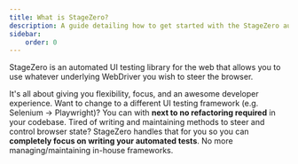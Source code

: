 ```yaml
---
title: What is StageZero?
description: A guide detailing how to get started with the StageZero automated testing framework.
sidebar:
    order: 0
---
```


StageZero is an automated UI testing library for the web that allows you to use whatever underlying WebDriver you wish to steer the browser.

It's all about giving you flexibility, focus, and an awesome developer experience.
Want to change to a different UI testing framework (e.g. Selenium -> Playwright)? 
You can with **next to no refactoring required** in your codebase. 
Tired of writing and maintaining methods to steer and control browser state?
StageZero handles that for you so you can **completely focus on writing your automated tests**. No more managing/maintaining in-house frameworks.

